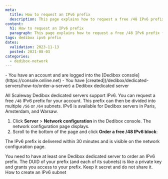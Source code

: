 ```yaml
---
meta:
  title: How to request an IPv6 prefix
  description: This page explains how to request a free /48 IPv6 prefix for Dedibox servers.
content:
  h1: How to request an IPv6 prefix
  paragraph: This page explains how to request a free /48 IPv6 prefix for Dedibox servers.
tags: dedibox ipv6 prefix
dates:
  validation: 2023-11-13
  posted: 2021-08-03
categories:
  - dedibox-network
---
```


<Message type="requirement">
  - You have an account and are logged into the [Dedibox console](https://console.online.net)
  - You have [created](/dedibox/dedicated-servers/how-to/order-a-server) a Dedibox dedicated server
</Message>

All Scaleway Dedibox dedicated servers support IPv6. You can request a free `/48` IPv6 prefix for your account. This prefix can then be divided into multiple `/56` or `/64` subnets. IPv6 is available for Dedibox servers in Paris, Amsterdam, and Warsaw.

1. Click **Server** > **Network configuration** in the Dedibox console. The network configuration page displays.
2. Scroll to the bottom of the page and click **Order a free /48 IPv6 block**:
    <Lightbox src="scaleway_order_ipv6.webp" alt="" />

The IPv6 prefix is delivered within 30 minutes and is visible on the network configuration page.

<Message type="note">
  You need to have at least one Dedibox dedicated server to order an IPv6 prefix.
</Message>

<Message type="important">
  The DUID of your prefix (and each of its subnets) is like a private key and grants you access to your prefix. Keep it secret and do not share it.
</Message>


<Navigation title="See Also">
  <NextButton to="/dedibox-network/ipv6/how-to/create-subnet">How to create an IPv6 subnet</NextButton>
</Navigation>
